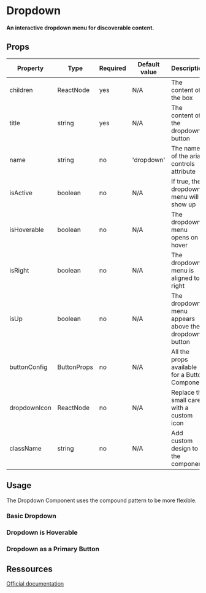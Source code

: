 
<Meta title="Components/Dropdown" />

# Dropdown

**An interactive dropdown menu for discoverable content.**

## Props

| Property     | Type        | Required | Default value | Description                                         |
| ------------ | ----------- | -------- | ------------- | --------------------------------------------------- |
| children     | ReactNode   | yes      | N/A           | The content of the box                              |
| title        | string      | yes      | N/A           | The content of the dropdown button                  |
| name         | string      | no       | 'dropdown'    | The name of the aria-controls attribute             |
| isActive     | boolean     | no       | N/A           | If true, the dropdown menu will show up             |
| isHoverable  | boolean     | no       | N/A           | The dropdown menu opens on hover                    |
| isRight      | boolean     | no       | N/A           | The dropdown menu is aligned to right               |
| isUp         | boolean     | no       | N/A           | The dropdown menu appears above the dropdown button |
| buttonConfig | ButtonProps | no       | N/A           | All the props available for a Button Component      |
| dropdownIcon | ReactNode   | no       | N/A           | Replace the small caret with a custom icon          |
| className    | string      | no       | N/A           | Add custom design to the component                  |

## Usage

The Dropdown Component uses the compound pattern to be more flexible.

### Basic Dropdown

<Canvas>
  <Story id="components-dropdown--basic-dropdown" name="BasicDropdown" />
</Canvas>

### Dropdown is Hoverable

<Canvas>
  <Story id="components-dropdown--dropdown-is-hoverable" name="DropdownIsHoverable" />
</Canvas>

### Dropdown as a Primary Button

<Canvas>
  <Story id="components-dropdown--dropdown-primary-button" name="DropdownPrimaryButton" />
</Canvas>

## Ressources

[Official documentation](https://bulma.io/documentation/components/dropdown)
